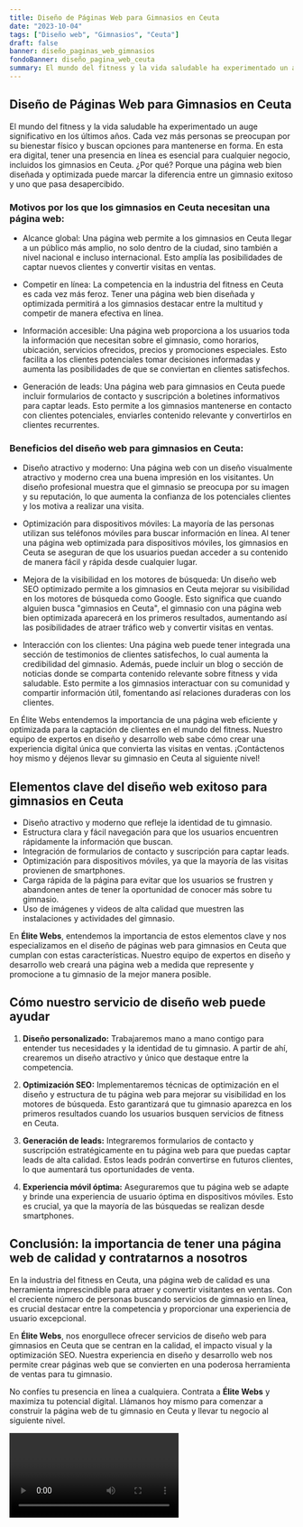 ```yaml
---
title: Diseño de Páginas Web para Gimnasios en Ceuta
date: "2023-10-04"
tags: ["Diseño web", "Gimnasios", "Ceuta"]
draft: false
banner: diseño_paginas_web_gimnasios
fondoBanner: diseño_pagina_web_ceuta
summary: El mundo del fitness y la vida saludable ha experimentado un auge significativo en los últimos años. Cada vez más personas se preocupan por su bienestar físico y buscan opciones para mantenerse en forma. En esta era digital, tener una presencia en línea es esencial para cualquier negocio, incluidos los gimnasios en Ceuta. ¿Por qué? Porque una página web bien diseñada y optimizada puede marcar la diferencia entre un gimnasio exitoso y uno que pasa desapercibido.
---
```



## Diseño de Páginas Web para Gimnasios en Ceuta

El mundo del fitness y la vida saludable ha experimentado un auge significativo en los últimos años. Cada vez más personas se preocupan por su bienestar físico y buscan opciones para mantenerse en forma. En esta era digital, tener una presencia en línea es esencial para cualquier negocio, incluidos los gimnasios en Ceuta. ¿Por qué? Porque una página web bien diseñada y optimizada puede marcar la diferencia entre un gimnasio exitoso y uno que pasa desapercibido.

### Motivos por los que los gimnasios en Ceuta necesitan una página web:

- Alcance global: Una página web permite a los gimnasios en Ceuta llegar a un público más amplio, no solo dentro de la ciudad, sino también a nivel nacional e incluso internacional. Esto amplía las posibilidades de captar nuevos clientes y convertir visitas en ventas.

- Competir en línea: La competencia en la industria del fitness en Ceuta es cada vez más feroz. Tener una página web bien diseñada y optimizada permitirá a los gimnasios destacar entre la multitud y competir de manera efectiva en línea.

- Información accesible: Una página web proporciona a los usuarios toda la información que necesitan sobre el gimnasio, como horarios, ubicación, servicios ofrecidos, precios y promociones especiales. Esto facilita a los clientes potenciales tomar decisiones informadas y aumenta las posibilidades de que se conviertan en clientes satisfechos.

- Generación de leads: Una página web para gimnasios en Ceuta puede incluir formularios de contacto y suscripción a boletines informativos para captar leads. Esto permite a los gimnasios mantenerse en contacto con clientes potenciales, enviarles contenido relevante y convertirlos en clientes recurrentes.

### Beneficios del diseño web para gimnasios en Ceuta:

- Diseño atractivo y moderno: Una página web con un diseño visualmente atractivo y moderno crea una buena impresión en los visitantes. Un diseño profesional muestra que el gimnasio se preocupa por su imagen y su reputación, lo que aumenta la confianza de los potenciales clientes y los motiva a realizar una visita.

- Optimización para dispositivos móviles: La mayoría de las personas utilizan sus teléfonos móviles para buscar información en línea. Al tener una página web optimizada para dispositivos móviles, los gimnasios en Ceuta se aseguran de que los usuarios puedan acceder a su contenido de manera fácil y rápida desde cualquier lugar.

- Mejora de la visibilidad en los motores de búsqueda: Un diseño web SEO optimizado permite a los gimnasios en Ceuta mejorar su visibilidad en los motores de búsqueda como Google. Esto significa que cuando alguien busca "gimnasios en Ceuta", el gimnasio con una página web bien optimizada aparecerá en los primeros resultados, aumentando así las posibilidades de atraer tráfico web y convertir visitas en ventas.

- Interacción con los clientes: Una página web puede tener integrada una sección de testimonios de clientes satisfechos, lo cual aumenta la credibilidad del gimnasio. Además, puede incluir un blog o sección de noticias donde se comparta contenido relevante sobre fitness y vida saludable. Esto permite a los gimnasios interactuar con su comunidad y compartir información útil, fomentando así relaciones duraderas con los clientes.

En Élite Webs entendemos la importancia de una página web eficiente y optimizada para la captación de clientes en el mundo del fitness. Nuestro equipo de expertos en diseño y desarrollo web sabe cómo crear una experiencia digital única que convierta las visitas en ventas. ¡Contáctenos hoy mismo y déjenos llevar su gimnasio en Ceuta al siguiente nivel!

<GifSeo />

<Cta />

## Elementos clave del diseño web exitoso para gimnasios en Ceuta

- Diseño atractivo y moderno que refleje la identidad de tu gimnasio.
- Estructura clara y fácil navegación para que los usuarios encuentren rápidamente la información que buscan.
- Integración de formularios de contacto y suscripción para captar leads.
- Optimización para dispositivos móviles, ya que la mayoría de las visitas provienen de smartphones.
- Carga rápida de la página para evitar que los usuarios se frustren y abandonen antes de tener la oportunidad de conocer más sobre tu gimnasio.
- Uso de imágenes y videos de alta calidad que muestren las instalaciones y actividades del gimnasio.

En **Élite Webs**, entendemos la importancia de estos elementos clave y nos especializamos en el diseño de páginas web para gimnasios en Ceuta que cumplan con estas características. Nuestro equipo de expertos en diseño y desarrollo web creará una página web a medida que represente y promocione a tu gimnasio de la mejor manera posible.

## Cómo nuestro servicio de diseño web puede ayudar

1. **Diseño personalizado:** Trabajaremos mano a mano contigo para entender tus necesidades y la identidad de tu gimnasio. A partir de ahí, crearemos un diseño atractivo y único que destaque entre la competencia.

2. **Optimización SEO:** Implementaremos técnicas de optimización en el diseño y estructura de tu página web para mejorar su visibilidad en los motores de búsqueda. Esto garantizará que tu gimnasio aparezca en los primeros resultados cuando los usuarios busquen servicios de fitness en Ceuta.

3. **Generación de leads:** Integraremos formularios de contacto y suscripción estratégicamente en tu página web para que puedas captar leads de alta calidad. Estos leads podrán convertirse en futuros clientes, lo que aumentará tus oportunidades de venta.

4. **Experiencia móvil óptima:** Aseguraremos que tu página web se adapte y brinde una experiencia de usuario óptima en dispositivos móviles. Esto es crucial, ya que la mayoría de las búsquedas se realizan desde smartphones.

## Conclusión: la importancia de tener una página web de calidad y contratarnos a nosotros

En la industria del fitness en Ceuta, una página web de calidad es una herramienta imprescindible para atraer y convertir visitantes en ventas. Con el creciente número de personas buscando servicios de gimnasio en línea, es crucial destacar entre la competencia y proporcionar una experiencia de usuario excepcional.

En **Élite Webs**, nos enorgullece ofrecer servicios de diseño web para gimnasios en Ceuta que se centran en la calidad, el impacto visual y la optimización SEO. Nuestra experiencia en diseño y desarrollo web nos permite crear páginas web que se convierten en una poderosa herramienta de ventas para tu gimnasio.

No confíes tu presencia en línea a cualquiera. Contrata a **Élite Webs** y maximiza tu potencial digital. Llámanos hoy mismo para comenzar a construir la página web de tu gimnasio en Ceuta y llevar tu negocio al siguiente nivel.

<Video />

<CtaBot job="Gimnasios" city="Ceuta" />

<Gmaps query="Ceuta+españa+maps" />
